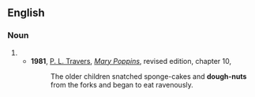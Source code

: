 ==English==

===Noun===
{{en-noun|sg=[[dough]]-[[nut]]}}

# {{archaic spelling of|doughnut}}
#*'''1981''', [[w:P. L. Travers|P. L. Travers]], [[w:Mary Poppins|''Mary Poppins'']], revised edition, chapter 10,
#*:The older children snatched sponge-cakes and '''dough-nuts''' from the forks and began to eat ravenously.